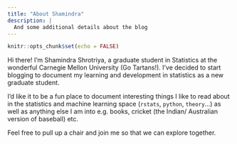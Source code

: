 ```yaml
---
title: "About Shamindra"
description: |
  And some additional details about the blog
---
```


```r
knitr::opts_chunk$set(echo = FALSE)
```

Hi there! I’m Shamindra Shrotriya, a graduate student in Statistics at the
wonderful Carnegie Mellon University (Go Tartans!). I’ve decided to start 
blogging to document my learning and development in statistics as a new 
graduate student.

I’d like it to be a fun place to document interesting things I like to 
read about in the statistics and machine learning space (`rstats`, `python`, 
`theory`…) as well as anything else I am into e.g. books, cricket 
(the Indian/ Australian version of baseball) etc.

Feel free to pull up a chair and join me so that we can explore together.


